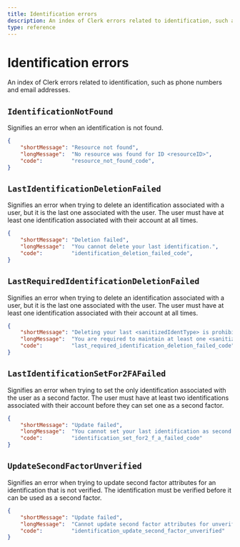 ```yaml
---
title: Identification errors
description: An index of Clerk errors related to identification, such as phone numbers and email addresses.
type: reference
---
```


# Identification errors

An index of Clerk errors related to identification, such as phone numbers and email addresses.

## `IdentificationNotFound`

Signifies an error when an identification is not found.

```json {{ prettier: false }}
{
    "shortMessage": "Resource not found",
    "longMessage":  "No resource was found for ID <resourceID>",
    "code":         "resource_not_found_code",
}
```

## <code>LastIdentification<wbr />DeletionFailed</code>

Signifies an error when trying to delete an identification associated with a user, but it is the last one associated with the user. The user must have at least one identification associated with their account at all times.

```json {{ prettier: false }}
{
    "shortMessage": "Deletion failed",
    "longMessage":  "You cannot delete your last identification.",
    "code":         "identification_deletion_failed_code",
}
```

## <code>LastRequiredIdentification<wbr />DeletionFailed</code>

Signifies an error when trying to delete an identification associated with a user, but it is the last one associated with the user. The user must have at least one identification associated with their account at all times.

```json {{ prettier: false }}
{
    "shortMessage": "Deleting your last <sanitizedIdentType> is prohibited",
    "longMessage":  "You are required to maintain at least one <sanitizedIdentType> in your account at all times",
    "code":         "last_required_identification_deletion_failed_code",
}
```

## <code>LastIdentificationSet<wbr />For2FAFailed</code>

Signifies an error when trying to set the only identification associated with the user as a second factor. The user must have at least two identifications associated with their account before they can set one as a second factor.

```json {{ prettier: false }}
{
    "shortMessage": "Update failed",
    "longMessage":  "You cannot set your last identification as second factor.",
    "code":         "identification_set_for2_f_a_failed_code"
}
```

## <code>UpdateSecondFactor<wbr />Unverified</code>

Signifies an error when trying to update second factor attributes for an identification that is not verified. The identification must be verified before it can be used as a second factor.

```json {{ prettier: false }}
{
    "shortMessage": "Update failed",
    "longMessage":  "Cannot update second factor attributes for unverified identification",
    "code":         "identification_update_second_factor_unverified"
}
```
